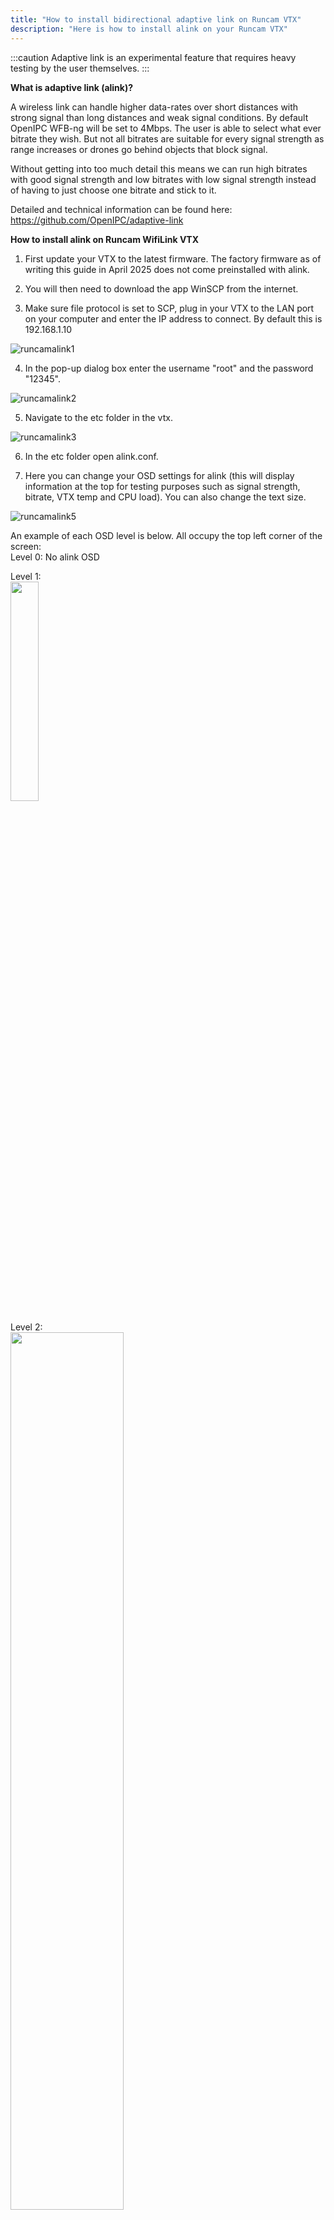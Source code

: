 ```yaml
---
title: "How to install bidirectional adaptive link on Runcam VTX"
description: "Here is how to install alink on your Runcam VTX"
---
```


:::caution Adaptive link is an experimental feature that requires heavy testing by the user themselves. :::


**What is adaptive link (alink)?**

A wireless link can handle higher data-rates over short distances with strong signal than long distances and weak signal conditions.
By default OpenIPC WFB-ng will be set to 4Mbps. The user is able to select what ever bitrate they wish. But not all bitrates are suitable 
for every signal strength as range increases or drones go behind objects that block signal.

Without getting into too much detail this means we can run high bitrates with good signal strength and low bitrates with low signal strength 
instead of having to just choose one bitrate and stick to it.

Detailed and technical information can be found here: https://github.com/OpenIPC/adaptive-link

**How to install alink on Runcam WifiLink VTX**

1. First update your VTX to the latest firmware. The factory firmware as of writing this guide in April 2025 does not come preinstalled with alink.
 
2. You will then need to download the app WinSCP from the internet.

3. Make sure file protocol is set to SCP, plug in your VTX to the LAN port on your computer and enter the IP address to connect. By default this is 192.168.1.10

 ![runcamalink1](https://raw.githubusercontent.com/OpenIPC/docs/refs/heads/main/src/assets/images/runcamalink1.jpg)

4. In the pop-up dialog box enter the username "root" and the password "12345".

![runcamalink2](https://raw.githubusercontent.com/OpenIPC/docs/refs/heads/main/src/assets/images/runcamalink2.jpg)

5. Navigate to the etc folder in the vtx.

![runcamalink3](https://raw.githubusercontent.com/OpenIPC/docs/refs/heads/main/src/assets/images/runcamalink3.jpg)

6. In the etc folder open alink.conf.

7. Here you can change your OSD settings for alink (this will display information at the top for testing purposes such as signal strength, bitrate, VTX temp and CPU load). You can also change the text size.

![runcamalink5](https://raw.githubusercontent.com/OpenIPC/docs/refs/heads/main/src/assets/images/runcamalink5.jpg)  


An example of each OSD level is below.  All occupy the top left corner of the screen:  
Level 0: No alink OSD  

Level 1:   
<img src="https://github.com/OpenIPC/docs/blob/main/src/assets/images/alink-osd-level-1.png" width=30% height=30%>  

Level 2:  
<img src="https://github.com/OpenIPC/docs/blob/main/src/assets/images/alink-osd-level-2.png" width=60% height=60%>  

Level 3:  
<img src="https://github.com/OpenIPC/docs/blob/main/src/assets/images/alink-osd-level-3.png" width=60% height=60%>  

Level 4:   
<img src="https://github.com/OpenIPC/docs/blob/main/src/assets/images/alink-osd-level-4.png" width=90%>  

Level 5:  
<img src="https://github.com/OpenIPC/docs/blob/main/src/assets/images/alink-osd-level-5.png" width=30% height=30%>

&nbsp;<br>
&nbsp;<br>
&nbsp;<br>

8. Next you need to go into txprofiles.conf here is where you will enter the tx profile you actually want to use. What settings will be set based on signal strength.

![runcamalink6](https://raw.githubusercontent.com/OpenIPC/docs/refs/heads/main/src/assets/images/runcamalink6.jpg)
   
9. This part will require testing on the part of the user who wishes to use alink. Right now as of April 2025 there are no "perfect" settings for the Runcam WifiLink. A good start is Greg's alink profiles here: https://github.com/OpenIPC/adaptive-link/tree/main/txprofiles

10. Open up rc.local and paste alink_drone & before exit 0. 

![runcamalink7](https://raw.githubusercontent.com/OpenIPC/docs/refs/heads/main/src/assets/images/runcamalink7.jpg)

alink is now ready to go.

